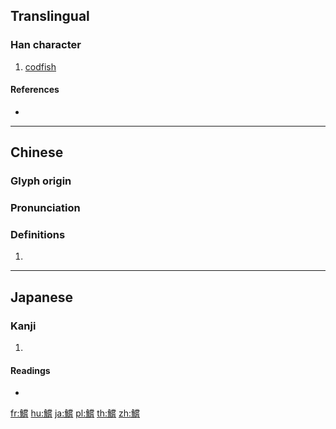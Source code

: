 {{character info/new}}
{{also|鲿}}
==Translingual==

===Han character===
{{Han char|rn=195|rad=魚|as=14|sn=25|four=29361|canj=NFFBA}}

# [[codfish]]

====References====
* {{Han ref|kx=1479.180|dkj=46563|dj=2011.240|hdz=74718.180|uh=9C68|ud=40040|bh=F95A|bd=63834}}

----

==Chinese==
{{zh-forms|s=鲿}}

===Glyph origin===
{{Han etym}}

===Pronunciation===
{{zh-pron
|m=cháng
|c=soeng4
|cat=
}}

===Definitions===
{{zh-hanzi}}

# {{rfdef|zh}}

----

==Japanese==

===Kanji===
{{ja-kanji|grade=|rs=魚14}}

# {{defn|lang=ja|sort=魚14}}

====Readings====
* {{ja-readings|on=[[しょう]] (shō), [[じょう]] (jō)|kun=[[ぎぎ]] (gigi)}}

[[fr:鱨]]
[[hu:鱨]]
[[ja:鱨]]
[[pl:鱨]]
[[th:鱨]]
[[zh:鱨]]
